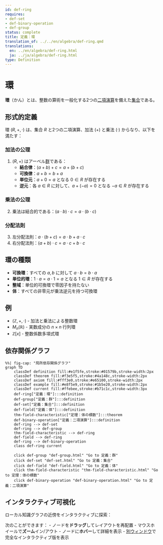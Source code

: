 ```yaml
---
id: def-ring
requires:
- def-set
- def-binary-operation
- def-group
status: complete
title: 定義：環
translation_of: ../../en/algebra/def-ring.qmd
translations:
  en: ../en/algebra/def-ring.html
  ja: ../ja/algebra/def-ring.html
type: Definition
---
```


# 環 {#def-ring}

**環**（かん）とは、整数の算術を一般化する2つの[二項演算](def-binary-operation.qmd)を備えた[集合](../logic-set-theory/def-set.qmd)である。

## 形式的定義

環 $(R, +, \cdot)$ は、集合 $R$ と2つの二項演算、加法 $(+)$ と乗法 $(\cdot)$ からなり、以下を満たす：

### 加法の公理
1. $(R, +)$ はアーベル[群](def-group.qmd)である：
   - **結合律**：$(a + b) + c = a + (b + c)$
   - **可換律**：$a + b = b + a$
   - **単位元**：$a + 0 = a$ となる $0 \in R$ が存在する
   - **逆元**：各 $a \in R$ に対して、$a + (-a) = 0$ となる $-a \in R$ が存在する

### 乗法の公理
2. 乗法は結合的である：$(a \cdot b) \cdot c = a \cdot (b \cdot c)$

### 分配法則
3. 左分配法則：$a \cdot (b + c) = a \cdot b + a \cdot c$
4. 右分配法則：$(a + b) \cdot c = a \cdot c + b \cdot c$

## 環の種類

- **可換環**：すべての $a, b$ に対して $a \cdot b = b \cdot a$
- **単位的環**：$1 \cdot a = a \cdot 1 = a$ となる $1 \in R$ が存在する
- **整域**：単位的可換環で零因子を持たない
- **体**：すべての非零元が乗法逆元を持つ可換環

## 例

- $(\mathbb{Z}, +, \cdot)$ - 加法と乗法による整数環
- $M_n(\mathbb{R})$ - 実数成分の $n \times n$ 行列環
- $\mathbb{Z}[x]$ - 整数係数多項式環

## 依存関係グラフ

```mermaid
%%| fig-cap: "局所依存関係グラフ"
graph TD
    classDef definition fill:#e1f5fe,stroke:#01579b,stroke-width:2px
    classDef theorem fill:#f3e5f5,stroke:#4a148c,stroke-width:2px
    classDef axiom fill:#fff3e0,stroke:#e65100,stroke-width:2px
    classDef example fill:#e8f5e9,stroke:#1b5e20,stroke-width:2px
    classDef current fill:#ffebee,stroke:#b71c1c,stroke-width:3px
    def-ring["定義：環"]:::definition
    def-group["定義：群"]:::definition
    def-set["定義：集合"]:::definition
    def-field["定義：体"]:::definition
    thm-field-characteristic["定理：体の標数"]:::theorem
    def-binary-operation["定義：二項演算"]:::definition
    def-ring --> def-set
    def-ring --> def-group
    thm-field-characteristic --> def-ring
    def-field --> def-ring
    def-ring --> def-binary-operation
    class def-ring current

    click def-group "def-group.html" "Go to 定義：群"
    click def-set "def-set.html" "Go to 定義：集合"
    click def-field "def-field.html" "Go to 定義：体"
    click thm-field-characteristic "thm-field-characteristic.html" "Go to 定理：体の標数"
    click def-binary-operation "def-binary-operation.html" "Go to 定義：二項演算"
```

## インタラクティブ可視化

ローカル知識グラフの近傍をインタラクティブに探索：

::: {.graph-viz data-id="def-ring" data-width="700" data-height="500"}
:::

次のことができます：
- ノードを**ドラッグ**してレイアウトを再配置
- マウスホイールで**ズーム**イン/アウト
- ノードに**ホバー**して詳細を表示
- [別ウィンドウ](../../output/interactive/def-ring.html){target="_blank"}で完全なインタラクティブ版を表示
